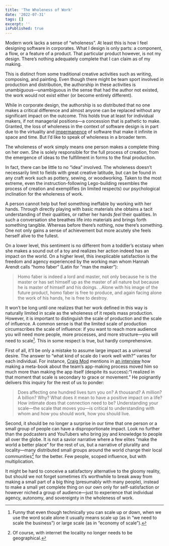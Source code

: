 ```yaml
---
title: 'The Wholeness of Work'
date: '2022-07-31'
tags: []
excerpt: ''
isPublished: true
---
```


Modern work lacks a sense of “wholeness”. At least this is how I feel designing software in corporates. What I design is only parts: a component, a flow, or a feature of a product. That particular product however, is not my design. There’s nothing adequately complete that I can claim as of my making.

This is distinct from some traditional creative activities such as writing, composing, and painting. Even though there might be team sport involved in production and distribution, the authorship in these activities is unambiguous—unambiguous in the sense that had the author not existed, the work would not exist either (or become entirely different).

While in corporate design, the authorship is so distributed that no one makes a critical difference and almost anyone can be replaced without any significant impact on the outcome. This holds true at least for individual makers, if not managerial positions—a concession that is pathetic to make. Granted, the loss of wholeness in the context of software design is in part due to the virtuality and [impermanence](/blog/impermanence-of-software) of software that make it infinite in space and time. But I’d like to speak of wholeness in a broader term.

The wholeness of work simply means one person makes a complete thing on her own. She is solely responsible for the full process of creation, from the emergence of ideas to the fulfillment in forms to the final production. 

In fact, there can be little to no “idea” involved. The wholeness doesn’t necessarily limit to fields with great creative latitude, but can be found in any craft work such as pottery, sewing, or woodworking. Taken to the most extreme, even the instruction-following Lego-building resembles the process of creation and exemplifies (in limited respects) our psychological inclination for the wholeness of work.

A person cannot help but feel something ineffable by working with her hands. Through directly playing with basic materials she obtains a tacit understanding of their qualities, or rather her hands *feel* their qualities. In such a conversation she breathes life into materials and brings forth something tangible. Whereas before there’s nothing, now there’s something. One not only gains a sense of achievement but more acutely she feels herself alive to the fullest.

On a lower level, this sentiment is no different from a toddler’s ecstasy when she makes a sound out of a toy and realizes her action indeed has an impact on the world. On a higher level, this inexplicable satisfaction is the freedom and agency experienced by the working man whom Hannah Arendt calls “homo faber” (Latin for “man the maker”):

> Homo faber is indeed a lord and master, not only because he is the master or has set himself up as the master of all nature but because he is master of himself and his doings. ..Alone with his image of the future product, homo faber is free to produce, and again facing alone the work of his hands, he is free to destroy.

It won’t be long until one realizes that her work defined in this way is naturally limited in scale as the wholeness of it repels mass production. However, it is important to distinguish the scale of production and the scale of influence. A common sense is that the limited scale of production circumscribes the scale of influence: if you want to reach more audience you will need more people, more processes, and more structure—you will need to scale[^1]. This in some respect is true, but hardly comprehensive.

First of all, it’ll be only a mistake to assume large impact as a universal desire. The answer to “what kind of scale do I work well with?” varies for each individual. For instance, [Craig Mod](https://craigmod.com/) mentions in [an interview](https://craigmod.com/essays/offscreen_interview/) how making a meta-book about the team’s app-making process moved him so much more than making the app itself (despite its success):“I realized in that moment that scale is secondary to grace or movement.” He poignantly delivers this inquiry for the rest of us to ponder: 

> Does affecting one hundred lives turn you on? A thousand? A million? A billion? Why? What does it mean to have a positive impact on a life? How intimate does that connection need to be? Understanding your scale—the scale that moves you—is critical to understanding with whom and how you should work, how you should live.

Second, it should be no longer a surprise in our time that one person or a small group of people can have a disproportionate impact. Look no further than the podcasters and YouTubers who bring joy and knowledge to people all over the globe. It is not a savior narrative where a few elites “make the world a better place” for the rest of us, but a narrative of plurality and locality—many distributed small groups around the world change their local communities[^2] for the better. Few people, scoped influence, but with multiplication. 

It might be hard to conceive a satisfactory alternative to the gloomy reality, but should we not forget sometimes it’s worthwhile to break away from making a small part of a big thing (presumably with many people), instead to make a small yet complete thing on our own only for self-satisfaction or however niched a group of audience—just to experience that individual agency, autonomy, and sovereignty in the wholeness of work. 

[^1]: Funny that even though technically you can scale up or down, when we use the word scale alone it usually means scale up (as in “we need to scale the business”) or large scale (as in “economy of scale”).

[^2]: Of course, with internet the locality no longer needs to be geographical.


